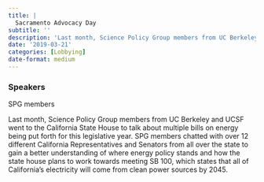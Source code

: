 ```yaml
---
title: |
  Sacramento Advocacy Day
subtitle: ''
description: 'Last month, Science Policy Group members from UC Berkeley and UCSF went to the California State House to talk about multiple bills on energy being put forth for this legislative year. '
date: '2019-03-21'
categories: [Lobbying]
date-format: medium 
---
```


### Speakers  
SPG members

Last month, Science Policy Group members from UC Berkeley and UCSF went to the California State House to talk about multiple bills on energy being put forth for this legislative year. SPG members chatted with over 12 different California Representatives and Senators from all over the state to gain a better understanding of where energy policy stands and how the state house plans to work towards meeting SB 100, which states that all of California’s electricity will come from clean power sources by 2045.

